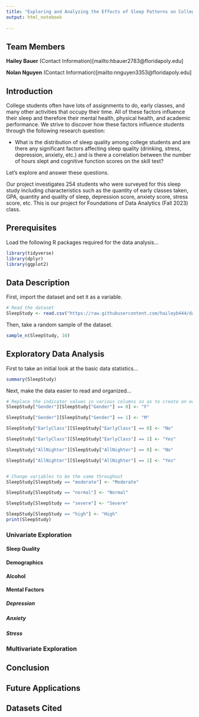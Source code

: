 ```yaml
---
title: "Exploring and Analyzing the Effects of Sleep Patterns on College Students"
output: html_notebook
   
---
```


## Team Members

**Hailey Bauer**
(Contact Information)[mailto:hbauer2783@floridapoly.edu]

**Nolan Nguyen**
(Contact Information)[mailto:nnguyen3353@floridapoly.edu]
 

## Introduction

College students often have lots of assignments to do, early classes, and many other activities that occupy their time. All of these factors influence their sleep and therefore their mental health, physical health, and academic performance. We strive to discover how these factors influence students through the following research question:


   - What is the distribution of sleep quality among college students and are there any significant factors affecting sleep quality (drinking, stress, depression, anxiety, etc.) and is there a correlation between the number of hours slept and cognitive function scores on the skill test?
  
  
Let's explore and answer these questions.

Our project investigates 254 students who were surveyed for this sleep study including characteristics such as the quantity of early classes taken, GPA, quantity and quality of sleep, depression score, anxiety score, stress score, etc. This is our project for Foundations of Data Analytics (Fall 2023) class.

## Prerequisites

Load the following R packages required for the data analysis...

```r
library(tidyverse)
library(dplyr)
library(ggplot2)
```


## Data Description

First, import the dataset and set it as a variable.

```r
# Read the dataset
SleepStudy <- read.csv("https://raw.githubusercontent.com/haileyb444/datasets/master/SleepStudy.csv")
```

Then, take a random sample of the dataset.

```r
sample_n(SleepStudy, 10)
```

## Exploratory Data Analysis

First to take an initial look at the basic data statistics...

```r
summary(SleepStudy)
```

Next, make the data easier to read and organized...
```r
# Replace the indicator values in various columns so as to create an easier to read dataset.
SleepStudy["Gender"][SleepStudy["Gender"] == 0] <- "F"

SleepStudy["Gender"][SleepStudy["Gender"] == 1] <- "M"

SleepStudy["EarlyClass"][SleepStudy["EarlyClass"] == 0] <- "No"

SleepStudy["EarlyClass"][SleepStudy["EarlyClass"] == 1] <- "Yes"

SleepStudy["AllNighter"][SleepStudy["AllNighter"] == 0] <- "No"

SleepStudy["AllNighter"][SleepStudy["AllNighter"] == 1] <- "Yes"


# Change variables to be the same throughout
SleepStudy[SleepStudy == "moderate"] <- "Moderate"

SleepStudy[SleepStudy == "normal"] <- "Normal"

SleepStudy[SleepStudy == "severe"] <- "Severe"

SleepStudy[SleepStudy == "high"] <- "High"
print(SleepStudy)
```

### Univariate Exploration

#### Sleep Quality

#### Demographics

#### Alcohol

#### Mental Factors

##### Depression

##### Anxiety

##### Stress
### Multivariate Exploration

## Conclusion

## Future Applications

## Datasets Cited






























